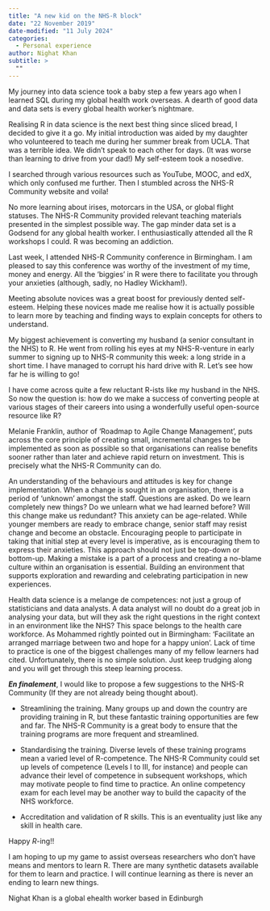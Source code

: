 ```yaml
---
title: "A new kid on the NHS-R block"
date: "22 November 2019"
date-modified: "11 July 2024"
categories:
  - Personal experience
author: Nighat Khan
subtitle: >
  ""
---
```


My journey into data science took a baby step a few years ago when I learned SQL during my global health work overseas. A dearth of good data and data sets is every global health worker's nightmare.

Realising R in data science is the next best thing since sliced bread, I decided to give it a go. My initial introduction was aided by my daughter who volunteered to teach me during her summer break from UCLA. That was a terrible idea. We didn't speak to each other for days. (It was worse than learning to drive from your dad!) My self-esteem took a nosedive.

I searched through various resources such as YouTube, MOOC, and edX, which only confused me further. Then I stumbled across the NHS-R Community website and voila!

No more learning about irises, motorcars in the USA, or global flight statuses. The NHS-R Community provided relevant teaching materials presented in the simplest possible way. The gap minder data set is a Godsend for any global health worker. I enthusiastically attended all the R workshops I could. R was becoming an addiction.

Last week, I attended NHS-R Community conference in Birmingham. I am pleased to say this conference was worthy of the investment of my time, money and energy. All the ‘biggies' in R were there to facilitate you through your anxieties (although, sadly, no Hadley Wickham!).

 Meeting absolute novices was a great boost for previously dented self-esteem. Helping these novices made me realise how it is actually possible to learn more by teaching and finding ways to explain concepts for others to understand.

My biggest achievement is converting my husband (a senior consultant in the NHS) to R. He went from rolling his eyes at my NHS-R-venture in early summer to signing up to NHS-R community this week: a long stride in a short time. I have managed to corrupt his hard drive with R. Let's see how far he is willing to go!

I have come across quite a few reluctant R-ists like my husband in the NHS. So now the question is: how do we make a success of converting people at various stages of their careers into using a wonderfully useful open-source resource like R?

Melanie Franklin, author of ‘Roadmap to Agile Change Management', puts across the core principle of creating small, incremental changes to be implemented as soon as possible so that organisations can realise benefits sooner rather than later and achieve rapid return on investment. This is precisely what the NHS-R Community can do.

An understanding of the behaviours and attitudes is key for change implementation. When a change is sought in an organisation, there is a period of ‘unknown' amongst the staff. Questions are asked. Do we learn completely new things? Do we unlearn what we had learned before? Will this change make us redundant? This anxiety can be age-related. While younger members are ready to embrace change, senior staff may resist change and become an obstacle. Encouraging people to participate in taking that initial step at every level is imperative, as is encouraging them to express their anxieties. This approach should not just be top-down or bottom-up. Making a mistake is a part of a process and creating a no-blame culture within an organisation is essential. Building an environment that supports exploration and rewarding and celebrating participation in new experiences.

Health data science is a melange de competences: not just a group of statisticians and data analysts. A data analyst will no doubt do a great job in analysing your data, but will they ask the right questions in the right context in an environment like the NHS? This space belongs to the health care workforce. As Mohammed rightly pointed out in Birmingham: ‘Facilitate an arranged marriage between two and hope for a happy union'. Lack of time to practice is one of the biggest challenges many of my fellow learners had cited. Unfortunately, there is no simple solution. Just keep trudging along and you will get through this steep learning process.

***En finalement***, I would like to propose a few suggestions to the NHS-R Community (If they are not already being thought about).

- Streamlining the training.
Many groups up and down the country are providing training in R, but these fantastic training opportunities are few and far. The NHS-R Community is a great body to ensure that the training programs are more frequent and streamlined.

- Standardising the training.
Diverse levels of these training programs mean a varied level of R-competence. The NHS-R Community could set up levels of competence (Levels I to III, for instance) and people can advance their level of competence in subsequent workshops, which may motivate people to find time to practice. An online competency exam for each level may be another way to build the capacity of the NHS workforce.

- Accreditation and validation of R skills. This is an eventuality just like any skill in health care.

Happy *R*-ing!!

I am hoping to up my game to assist overseas researchers who don't have means and mentors to learn R. There are many synthetic datasets available for them to learn and practice. I will continue learning as there is never an ending to learn new things.

Nighat Khan is a global ehealth worker based in Edinburgh
